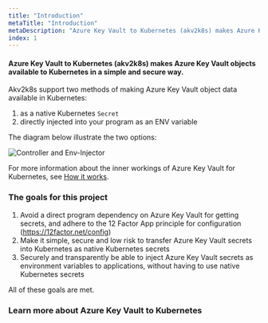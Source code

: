 ```yaml
---
title: "Introduction"
metaTitle: "Introduction"
metaDescription: "Azure Key Vault to Kubernetes (akv2k8s) makes Azure Key Vault objects available to Kubernetes in a simple and secure way."
index: 1
---
```


#### Azure Key Vault to Kubernetes (akv2k8s) makes Azure Key Vault objects available to Kubernetes in a simple and secure way.

Akv2k8s support two methods of making Azure Key Vault object data available in Kubernetes:

  1. as a native Kubernetes `Secret`
  2. directly injected into your program as an ENV variable

The diagram below illustrate the two options:

![Controller and Env-Injector](/images/controller_and_injector.png)

For more information about the inner workings of Azure Key Vault for Kubernetes, see [How it works](/how-it-works).

### The goals for this project

1. Avoid a direct program dependency on Azure Key Vault for getting secrets, and adhere to the 12 Factor App principle for configuration (https://12factor.net/config)
2. Make it simple, secure and low risk to transfer Azure Key Vault secrets into Kubernetes as native Kubernetes secrets
3. Securely and transparently be able to inject Azure Key Vault secrets as environment variables to applications, without having to use native Kubernetes secrets

All of these goals are met.

### Learn more about Azure Key Vault to Kubernetes


<GraphicToc />